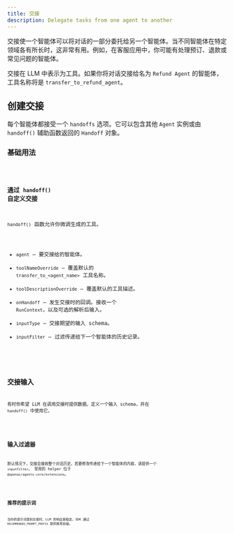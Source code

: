 ```yaml
---
title: 交接
description: Delegate tasks from one agent to another
---
```



交接使一个智能体可以将对话的一部分委托给另一个智能体。当不同智能体在特定领域各有所长时，这非常有用。例如，在客服应用中，你可能有处理预订、退款或常见问题的智能体。

交接在 LLM 中表示为工具。如果你将对话交接给名为 `Refund Agent` 的智能体，工具名称将是 `transfer_to_refund_agent`。

## 创建交接

每个智能体都接受一个 `handoffs` 选项。它可以包含其他 `Agent` 实例或由 `handoff()` 辅助函数返回的 `Handoff` 对象。

### 基础用法

<Code lang="typescript" code={basicUsageExample} title="Basic handoffs" />

### 通过 `handoff()` 自定义交接

`handoff()` 函数允许你微调生成的工具。

- `agent` – 要交接给的智能体。
- `toolNameOverride` – 覆盖默认的 `transfer_to_<agent_name>` 工具名称。
- `toolDescriptionOverride` – 覆盖默认的工具描述。
- `onHandoff` – 发生交接时的回调。接收一个 `RunContext`，以及可选的解析后输入。
- `inputType` – 交接期望的输入 schema。
- `inputFilter` – 过滤传递给下一个智能体的历史记录。

<Code
  lang="typescript"
  code={customizeHandoffExample}
  title="Customized handoffs"
/>

## 交接输入

有时你希望 LLM 在调用交接时提供数据。定义一个输入 schema，并在 `handoff()` 中使用它。

<Code lang="typescript" code={handoffInputExample} title="Handoff inputs" />

## 输入过滤器

默认情况下，交接会接收整个对话历史。若要修改传递给下一个智能体的内容，请提供一个 `inputFilter`。
常用的 helper 位于 `@openai/agents-core/extensions`。

<Code lang="typescript" code={inputFilterExample} title="Input filters" />

## 推荐的提示词

当你的提示词提到交接时，LLM 的响应更稳定。SDK 通过 `RECOMMENDED_PROMPT_PREFIX` 提供推荐前缀。

<Code
  lang="typescript"
  code={recommendedPromptExample}
  title="Recommended prompts"
/>
